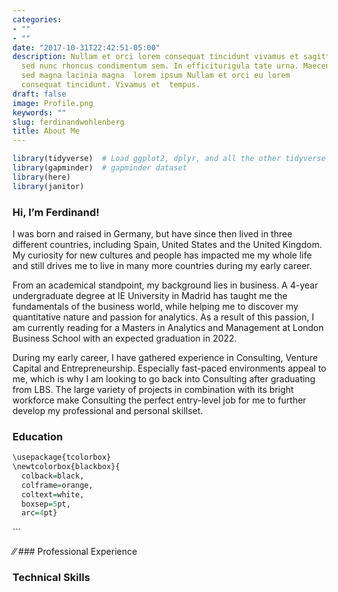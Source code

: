 ```yaml
---
categories:
- ""
- ""
date: "2017-10-31T22:42:51-05:00"
description: Nullam et orci lorem consequat tincidunt vivamus et sagittis magna
  sed nunc rhoncus condimentum sem. In efficiturigula tate urna. Maecenas massa
  sed magna lacinia magna  lorem ipsum Nullam et orci eu lorem
  consequat tincidunt. Vivamus et  tempus.
draft: false
image: Profile.png
keywords: ""
slug: ferdinandwohlenberg
title: About Me
---
```


```r
library(tidyverse)  # Load ggplot2, dplyr, and all the other tidyverse packages
library(gapminder)  # gapminder dataset
library(here)
library(janitor)
```

### Hi, I'm Ferdinand!
I was born and raised in Germany, but have since then lived in three different countries, including Spain, United States and the United Kingdom. My curiosity for new cultures and people has impacted me my whole life and still drives me to live in many more countries during my early career.\ 
    
From an academical standpoint, my background lies in business. A 4-year undergraduate degree at IE University in Madrid has taught me the fundamentals of the business world, while helping me to discover my quantitative nature and passion for analytics. As a result of this passion, I am currently reading for a Masters in Analytics and Management at London Business School with an expected graduation in 2022.\ 
   
During my early career, I have gathered experience in Consulting, Venture Capital and Entrepreneurship. Especially fast-paced environments appeal to me, which is why I am looking to go back into Consulting after graduating from LBS. The large variety of projects in combination with its bright workforce make Consulting the perfect entry-level job for me to further develop my professional and personal skillset.\ 
   
### Education 




```r
\usepackage{tcolorbox}
\newtcolorbox{blackbox}{
  colback=black,
  colframe=orange,
  coltext=white,
  boxsep=5pt,
  arc=4pt}
```



```



⁄⁄
### Professional Experience

### Technical Skills

